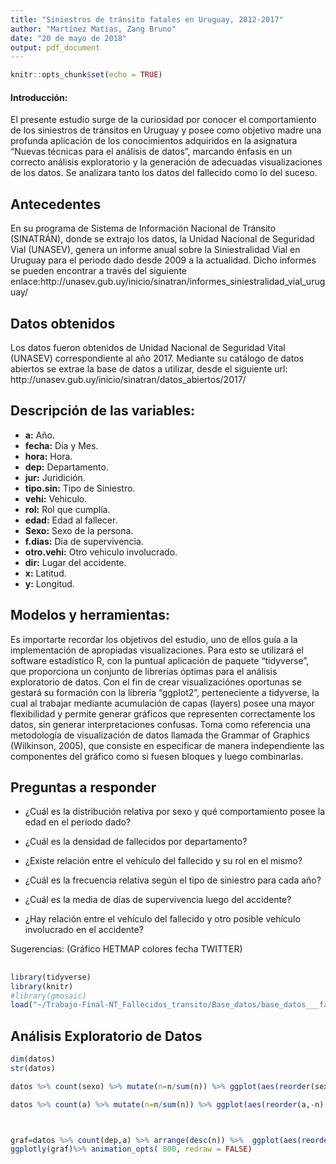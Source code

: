 ```yaml
---
title: "Siniestros de tránsito fatales en Uruguay, 2012-2017"
author: "Martínez Matías, Zang Bruno"
date: "20 de mayo de 2018"
output: pdf_document
---
```


```r
knitr::opts_chunk$set(echo = TRUE)
```

#### Introducción:

El presente estudio surge de la curiosidad por conocer el comportamiento de los siniestros de tránsitos en Uruguay y posee como objetivo madre una profunda aplicación de los conocimientos adquiridos en la asignatura "Nuevas técnicas para el análisis de datos", marcando énfasis en un correcto análisis exploratorio y la generación de adecuadas visualizaciones de los datos.
Se analizara tanto los datos del fallecido como lo del suceso.




## Antecedentes
En su programa de Sistema de Información Nacional de Tránsito (SINATRÁN), donde se extrajo los datos, la Unidad Nacional de Seguridad Vial (UNASEV), genera un informe anual sobre la Siniestralidad Vial en Uruguay para el periodo dado desde 2009 a la actualidad.
Dicho informes se pueden encontrar a través del siguiente enlace:http://unasev.gub.uy/inicio/sinatran/informes_siniestralidad_vial_uruguay/

## Datos obtenidos

Los datos fueron obtenidos de Unidad Nacional de Seguridad Vital (UNASEV) correspondiente al año 2017.
Mediante su catálogo de datos abiertos se extrae la base de datos a utilizar, desde el siguiente url: http://unasev.gub.uy/inicio/sinatran/datos_abiertos/2017/

## Descripción de las variables:

- **a:** Año. 
- **fecha:** Dia y Mes. 
- **hora:** Hora.
- **dep:** Departamento.
- **jur:** Juridición.
- **tipo.sin:** Tipo de Siniestro.
- **vehi:** Vehiculo.
- **rol:** Rol que cumplía.
- **edad:** Edad al fallecer.
- **Sexo:** Sexo de la persona.
- **f.dias:** Dia de supervivencia.
- **otro.vehi:** Otro vehiculo involucrado.
- **dir:** Lugar del accidente.
- **x:** Latitud.
- **y:** Longitud.

## Modelos y herramientas:

Es importarte recordar los objetivos del estudio, uno de ellos guía a la implementación de apropiadas visualizaciones. Para esto se utilizará el software estadístico R, con la puntual aplicación de paquete "tidyverse", que proporciona un conjunto de librerías óptimas para el análisis exploratorio de datos.
Con el fin de crear visualizaciónes oportunas se gestará su formación con la librería "ggplot2", perteneciente a tidyverse, la cual al trabajar mediante acumulación de capas (layers) posee una mayor flexibilidad y permite generar gráficos que representen correctamente los datos, sin generar interpretaciones confusas. Toma como referencia una metodología de visualización de datos llamada the Grammar of Graphics (Wilkinson, 2005), que consiste en especificar de manera independiente las componentes del gráfico como si fuesen bloques y luego combinarlas.


## Preguntas a responder

 - ¿Cuál es la distribución relativa por sexo y qué comportamiento posee la edad en el período dado?

 - ¿Cuál es la densidad de fallecidos por departamento?
 
 - ¿Existe relación entre el vehículo del fallecido y su rol en el mismo?
 
 - ¿Cuál es la frecuencia relativa según el tipo de siniestro para cada año?
 
 - ¿Cuál es la media de días de supervivencia luego del accidente?
 
 - ¿Hay relación entre el vehículo del fallecido y otro posible vehículo involucrado en el accidente?


Sugerencias: (Gráfico HETMAP colores fecha TWITTER)

## 

```r
library(tidyverse)
library(knitr)
#library(gmosaic)
load("~/Trabajo-Final-NT_Fallecidos_transito/Base_datos/base_datos___fallecidos_transito_uruguay__2012-2017.RData")
```
## Análisis Exploratorio de Datos

```r
dim(datos)
str(datos)

datos %>% count(sexo) %>% mutate(n=n/sum(n)) %>% ggplot(aes(reorder(sexo,-n),n)) + geom_bar(stat="identity",aes(fill=sexo),show.legend = F) + labs(x="Año", y=" Frecuencia relativa de fallecidos",title="Gráfico de barras: frecuencia relativa fallecidos por sexo")

datos %>% count(a) %>% mutate(n=n/sum(n)) %>% ggplot(aes(reorder(a,-n),n)) + geom_bar(stat="identity",aes(fill=a),show.legend = F) + labs(x="Año", y=" Frecuencia relativa de fallecidos",title="Gráfico de barras: frecuencia relativa fallecidos por año")



graf=datos %>% count(dep,a) %>% arrange(desc(n)) %>%  ggplot(aes(reorder(abbreviate(dep),-n),n,group=a)) + geom_bar(aes(frame=a),stat="identity")+ labs(x="Departamento",y="Frecuencia acumulada",title="Gráfico de barras: frecuencia acumulada por departamento") +theme(plot.title = element_text(hjust = 0.5,colour="palegreen4",size=15,face="italic"))
ggplotly(graf)%>% animation_opts( 800, redraw = FALSE)

```

